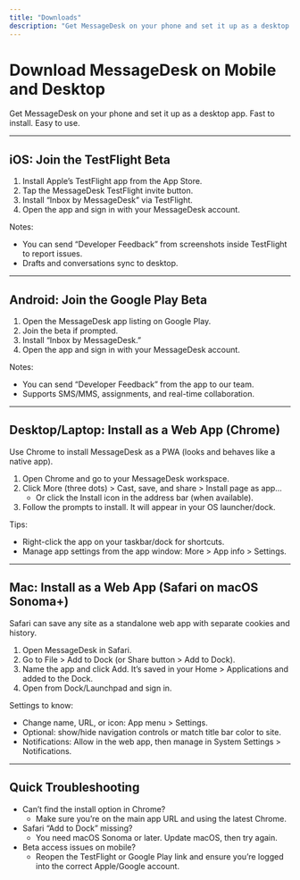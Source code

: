 ```yaml
---
title: "Downloads"
description: "Get MessageDesk on your phone and set it up as a desktop app. Fast to install. Easy to use."
---
```


# Download MessageDesk on Mobile and Desktop

Get MessageDesk on your phone and set it up as a desktop app. Fast to install. Easy to use.

---

## iOS: Join the TestFlight Beta

1. Install Apple’s TestFlight app from the App Store.
2. Tap the MessageDesk TestFlight invite button.
3. Install “Inbox by MessageDesk” via TestFlight.
4. Open the app and sign in with your MessageDesk account.

Notes:

- You can send “Developer Feedback” from screenshots inside TestFlight to report issues.
- Drafts and conversations sync to desktop. 

---

## Android: Join the Google Play Beta

1. Open the MessageDesk app listing on Google Play.
2. Join the beta if prompted.
3. Install “Inbox by MessageDesk.”
4. Open the app and sign in with your MessageDesk account.

Notes:

- You can send “Developer Feedback” from the app to our team.
- Supports SMS/MMS, assignments, and real-time collaboration. 

---

## Desktop/Laptop: Install as a Web App (Chrome)

Use Chrome to install MessageDesk as a PWA (looks and behaves like a native app).

1. Open Chrome and go to your MessageDesk workspace.
2. Click More (three dots) \> Cast, save, and share \> Install page as app…
   - Or click the Install icon in the address bar (when available).
3. Follow the prompts to install. It will appear in your OS launcher/dock. 

Tips:

- Right-click the app on your taskbar/dock for shortcuts.
- Manage app settings from the app window: More \> App info \> Settings. 

---

## Mac: Install as a Web App (Safari on macOS Sonoma\+)

Safari can save any site as a standalone web app with separate cookies and history.

1. Open MessageDesk in Safari.
2. Go to File \> Add to Dock (or Share button \> Add to Dock).
3. Name the app and click Add. It’s saved in your Home \> Applications and added to the Dock.
4. Open from Dock/Launchpad and sign in. 

Settings to know:

- Change name, URL, or icon: App menu \> Settings.
- Optional: show/hide navigation controls or match title bar color to site.
- Notifications: Allow in the web app, then manage in System Settings \> Notifications. 

---

## Quick Troubleshooting

- Can’t find the install option in Chrome?
  - Make sure you’re on the main app URL and using the latest Chrome. 
- Safari “Add to Dock” missing?
  - You need macOS Sonoma or later. Update macOS, then try again. 
- Beta access issues on mobile?
  - Reopen the TestFlight or Google Play link and ensure you’re logged into the correct Apple/Google account. 